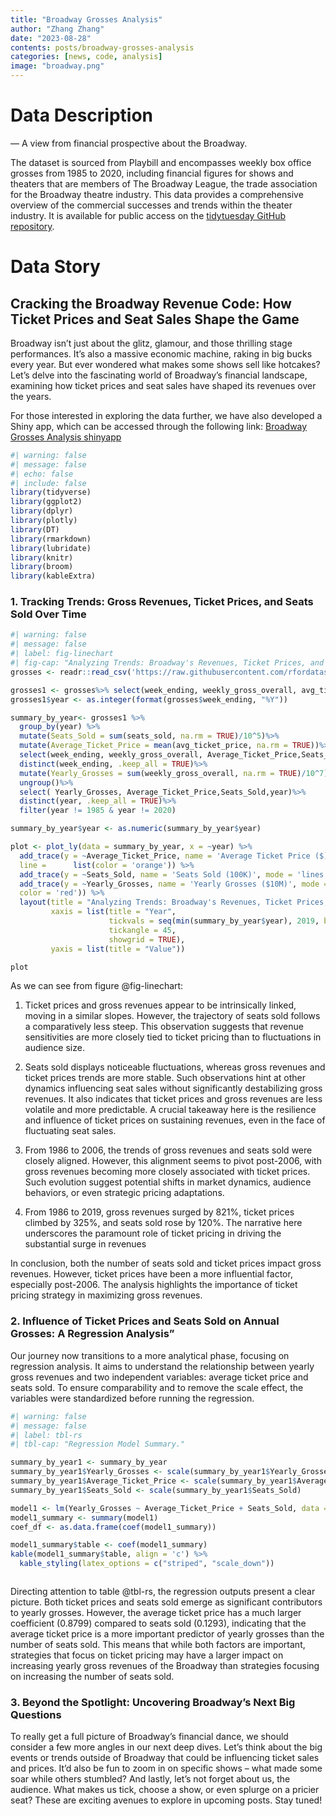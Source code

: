 ```yaml
---
title: "Broadway Grosses Analysis"
author: "Zhang Zhang"
date: "2023-08-28"
contents: posts/broadway-grosses-analysis
categories: [news, code, analysis]
image: "broadway.png"
---
```


# Data Description
--- A view from financial prospective about the Broadway.

The dataset is sourced from Playbill and encompasses weekly box office grosses from 1985 to 2020, including financial figures for shows and theaters that are members of The Broadway League, the trade association for the Broadway theatre industry. This data provides a comprehensive overview of the commercial successes and trends within the theater industry. It is available for public access on the [tidytuesday GitHub repository](https://github.com/rfordatascience/tidytuesday/tree/master/data/2020/2020-04-28).

# Data Story
## Cracking the Broadway Revenue Code: How Ticket Prices and Seat Sales Shape the Game

Broadway isn't just about the glitz, glamour, and those thrilling stage performances. It's also a massive economic machine, raking in big bucks every year. But ever wondered what makes some shows sell like hotcakes? Let's delve into the fascinating world of Broadway's financial landscape, examining how ticket prices and seat sales have shaped its revenues over the years.  

For those interested in exploring the data further, we have also developed a Shiny app, which can be accessed through the following link: [Broadway Grosses Analysis shinyapp](https://oskarymd.shinyapps.io/assignment1)

```r
#| warning: false
#| message: false
#| echo: false
#| include: false
library(tidyverse)
library(ggplot2)
library(dplyr)
library(plotly)
library(DT)
library(rmarkdown)
library(lubridate)
library(knitr)
library(broom)
library(kableExtra)

```


### 1. Tracking Trends: Gross Revenues, Ticket Prices, and Seats Sold Over Time



```r
#| warning: false
#| message: false
#| label: fig-linechart
#| fig-cap: "Analyzing Trends: Broadway's Revenues, Ticket Prices, and Seats Sold"
grosses <- readr::read_csv('https://raw.githubusercontent.com/rfordatascience/tidytuesday/master/data/2020/2020-04-28/grosses.csv', guess_max = 40000,show_col_types = FALSE)

grosses1 <- grosses%>% select(week_ending, weekly_gross_overall, avg_ticket_price,seats_sold)
grosses1$year <- as.integer(format(grosses$week_ending, "%Y"))

summary_by_year<- grosses1 %>%
  group_by(year) %>%
  mutate(Seats_Sold = sum(seats_sold, na.rm = TRUE)/10^5)%>%
  mutate(Average_Ticket_Price = mean(avg_ticket_price, na.rm = TRUE))%>%
  select(week_ending, weekly_gross_overall, Average_Ticket_Price,Seats_Sold,year)%>%
  distinct(week_ending, .keep_all = TRUE)%>%
  mutate(Yearly_Grosses = sum(weekly_gross_overall, na.rm = TRUE)/10^7) %>%
  ungroup()%>%
  select( Yearly_Grosses, Average_Ticket_Price,Seats_Sold,year)%>%
  distinct(year, .keep_all = TRUE)%>%
  filter(year != 1985 & year != 2020)

summary_by_year$year <- as.numeric(summary_by_year$year)

plot <- plot_ly(data = summary_by_year, x = ~year) %>%
  add_trace(y = ~Average_Ticket_Price, name = 'Average Ticket Price ($)', mode = 'lines', 
  line =      list(color = 'orange')) %>%
  add_trace(y = ~Seats_Sold, name = 'Seats Sold (100K)', mode = 'lines', line = list(color = 'navy'))   %>%
  add_trace(y = ~Yearly_Grosses, name = 'Yearly Grosses ($10M)', mode = 'lines', line = list(
  color = 'red')) %>%
  layout(title = "Analyzing Trends: Broadway's Revenues, Ticket Prices, and Seats Sold",
         xaxis = list(title = "Year", 
                      tickvals = seq(min(summary_by_year$year), 2019, by = 2),
                      tickangle = 45, 
                      showgrid = TRUE),
         yaxis = list(title = "Value"))

plot

```


As we can see from figure @fig-linechart:

1. Ticket prices and gross revenues appear to be intrinsically linked, moving in a similar slopes. However, the trajectory of seats sold follows a comparatively less steep. This observation suggests that revenue sensitivities are more closely tied to ticket pricing than to fluctuations in audience size.

2. Seats sold displays noticeable fluctuations, whereas gross revenues and ticket prices trends are more stable. Such observations hint at other dynamics influencing seat sales without significantly destabilizing gross revenues. It also indicates that ticket prices and gross revenues are less volatile and more predictable. A crucial takeaway here is the resilience and influence of ticket prices on sustaining revenues, even in the face of fluctuating seat sales.

3. From 1986 to 2006, the trends of gross revenues and seats sold were closely aligned. However, this alignment seems to pivot post-2006, with gross revenues becoming more closely associated with ticket prices. Such evolution suggest potential shifts in market dynamics, audience behaviors, or even strategic pricing adaptations.

4. From 1986 to 2019, gross revenues surged by 821%, ticket prices climbed by 325%, and seats sold rose by 120%. The narrative here underscores the paramount role of ticket pricing in driving the substantial surge in revenues

In conclusion, both the number of seats sold and ticket prices impact gross revenues. However, ticket prices have been a more influential factor, especially post-2006. The analysis highlights the importance of ticket pricing strategy in maximizing gross revenues.


### 2. Influence of Ticket Prices and Seats Sold on Annual Grosses: A Regression Analysis"

Our journey now transitions to a more analytical phase, focusing on regression analysis. It aims to understand the relationship between yearly gross revenues and two independent variables: average ticket price and seats sold. To ensure comparability and to remove the scale effect, the variables were standardized before running the regression. 
```r
#| warning: false
#| message: false
#| label: tbl-rs
#| tbl-cap: "Regression Model Summary."

summary_by_year1 <- summary_by_year 
summary_by_year1$Yearly_Grosses <- scale(summary_by_year1$Yearly_Grosses)
summary_by_year1$Average_Ticket_Price <- scale(summary_by_year1$Average_Ticket_Price)
summary_by_year1$Seats_Sold <- scale(summary_by_year1$Seats_Sold)

model1 <- lm(Yearly_Grosses ~ Average_Ticket_Price + Seats_Sold, data = summary_by_year1)
model1_summary <- summary(model1)
coef_df <- as.data.frame(coef(model1_summary))

model1_summary$table <- coef(model1_summary)
kable(model1_summary$table, align = 'c') %>%
  kable_styling(latex_options = c("striped", "scale_down"))



```


Directing attention to table @tbl-rs, the regression outputs present a clear picture. Both ticket prices and seats sold emerge as significant contributors to yearly grosses. However, the average ticket price has a much larger coefficient (0.8799) compared to seats sold (0.1293), indicating that the average ticket price is a more important predictor of yearly grosses than the number of seats sold. This means that while both factors are important, strategies that focus on ticket pricing may have a larger impact on increasing yearly gross revenues of the Broadway than strategies focusing on increasing the number of seats sold.


### 3. Beyond the Spotlight: Uncovering Broadway's Next Big Questions

To really get a full picture of Broadway's financial dance, we should consider a few more angles in our next deep dives. Let's think about the big events or trends outside of Broadway that could be influencing ticket sales and prices. It'd also be fun to zoom in on specific shows – what made some soar while others stumbled? And lastly, let's not forget about us, the audience. What makes us tick, choose a show, or even splurge on a pricier seat? These are exciting avenues to explore in upcoming posts. Stay tuned!










